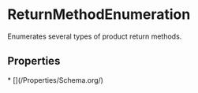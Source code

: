   
# ReturnMethodEnumeration

Enumerates several types of product return methods.

## Properties

<Grid>
* [](/Properties/Schema.org/)
</Grid>

